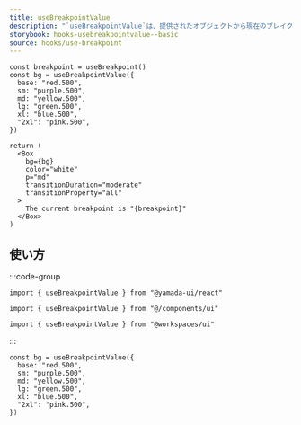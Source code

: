 ```yaml
---
title: useBreakpointValue
description: "`useBreakpointValue`は、提供されたオブジェクトから現在のブレイクポイントの値を返すカスタムフックです。このフックは、ウィンドウのサイズの変更を監視し、適切な値を返します。"
storybook: hooks-usebreakpointvalue--basic
source: hooks/use-breakpoint
---
```


```tsx preview functional client
const breakpoint = useBreakpoint()
const bg = useBreakpointValue({
  base: "red.500",
  sm: "purple.500",
  md: "yellow.500",
  lg: "green.500",
  xl: "blue.500",
  "2xl": "pink.500",
})

return (
  <Box
    bg={bg}
    color="white"
    p="md"
    transitionDuration="moderate"
    transitionProperty="all"
  >
    The current breakpoint is "{breakpoint}"
  </Box>
)
```

## 使い方

:::code-group

```tsx [package]
import { useBreakpointValue } from "@yamada-ui/react"
```

```tsx [alias]
import { useBreakpointValue } from "@/components/ui"
```

```tsx [monorepo]
import { useBreakpointValue } from "@workspaces/ui"
```

:::

```tsx
const bg = useBreakpointValue({
  base: "red.500",
  sm: "purple.500",
  md: "yellow.500",
  lg: "green.500",
  xl: "blue.500",
  "2xl": "pink.500",
})
```
